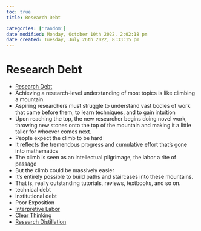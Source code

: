 ```yaml
---
toc: true
title: Research Debt

categories: ['random']
date modified: Monday, October 10th 2022, 2:02:18 pm
date created: Tuesday, July 26th 2022, 8:33:15 pm
---
```


# Research Debt
- [Research Debt](https://distill.pub/2017/research-debt/)
- Achieving a research-level understanding of most topics is like climbing a mountain.
- Aspiring researchers must struggle to understand vast bodies of work that came before them, to learn techniques, and to gain intuition
- Upon reaching the top, the new researcher begins doing novel work, throwing new stones onto the top of the mountain and making it a little taller for whoever comes next.
- People expect the climb to be hard
- It reflects the tremendous progress and cumulative effort that’s gone into mathematics
- The climb is seen as an intellectual pilgrimage, the labor a rite of passage
- But the climb could be massively easier
- It’s entirely possible to build paths and staircases into these mountains.
- That is, really outstanding tutorials, reviews, textbooks, and so on.
- technical debt
- institutional debt
- Poor Exposition
- [Interpretive Labor](Interpretive%20Labor.qmd)
- [Clear Thinking](Clear%20Thinking.qmd)
- [Research Distillation](Research%20Distillation.qmd)



